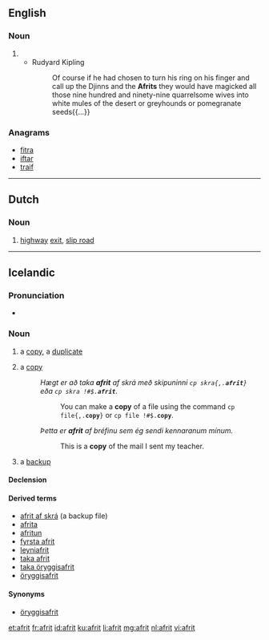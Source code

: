 ==English==

===Noun===
{{en-noun}}

# {{alternative spelling of|ifrit}}
#* Rudyard Kipling
#*: Of course if he had chosen to turn his ring on his finger and call up the Djinns and the '''Afrits''' they would have magicked all those nine hundred and ninety-nine quarrelsome wives into white mules of the desert or greyhounds or pomegranate seeds{{...}}

===Anagrams===
* [[fitra#English|fitra]]
* [[iftar#English|iftar]]
* [[traif#English|traif]]

----

==Dutch==

===Noun===
{{nl-noun|m|-en|afritje}}

# [[highway]] [[exit]], [[slip road]]

----

==Icelandic==

===Pronunciation===
* {{IPA|/ˈavrɪːt/|lang=is}}

===Noun===
{{is-noun|n|afrits|afrit}}

# a [[copy]], a [[duplicate]]
# {{context|computing|lang=is}} a [[copy]]
#: ''Hægt er að taka '''afrit''' af skrá með skipuninni <code>cp skra{,.'''afrit'''}</code> eða <tt>cp skra !#$.'''afrit'''</tt>.''
#:: You can make a '''copy''' of a file using the command <code>cp file{,.'''copy'''}</code> or <tt>cp file !#$.'''copy'''</tt>.
#: ''Þetta er '''afrit''' af bréfinu sem ég sendi kennaranum mínum.''
#:: This is a '''copy''' of the mail I sent my teacher.
# {{context|computing|lang=is}} a [[backup]]{{jump|is|backup|s}}

====Declension====
{{is-decl-noun-n-s|afr|i|t}}

====Derived terms====
* [[afrit af skrá]] (a backup file)
* [[afrita]]
* [[afritun]]
* [[fyrsta afrit]]
* [[leyniafrit]]
* [[taka afrit]]
* [[taka öryggisafrit]]
* [[öryggisafrit]]

====Synonyms====
* {{jump|s|is|backup}} [[öryggisafrit]]

[[et:afrit]]
[[fr:afrit]]
[[id:afrit]]
[[ku:afrit]]
[[li:afrit]]
[[mg:afrit]]
[[nl:afrit]]
[[vi:afrit]]
